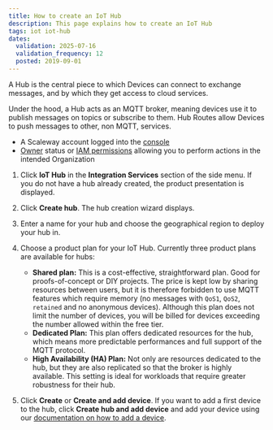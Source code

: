 ```yaml
---
title: How to create an IoT Hub
description: This page explains how to create an IoT Hub
tags: iot iot-hub
dates:
  validation: 2025-07-16
  validation_frequency: 12
  posted: 2019-09-01
---
```



A Hub is the central piece to which Devices can connect to exchange messages, and by which they get access to cloud services.

Under the hood, a Hub acts as an MQTT broker, meaning devices use it to publish messages on topics or subscribe to them. Hub Routes allow Devices to push messages to other, non MQTT, services.

<Requirements />

- A Scaleway account logged into the [console](https://console.scaleway.com)
- [Owner](/iam/concepts/#owner) status or [IAM permissions](/iam/concepts/#permission) allowing you to perform actions in the intended Organization

1. Click **IoT Hub** in the **Integration Services** section of the side menu. If you do not have a hub already created, the product presentation is displayed.
2. Click **Create hub**. The hub creation wizard displays.

3. Enter a name for your hub and choose the geographical region to deploy your hub in.
4. Choose a product plan for your IoT Hub. Currently three product plans are available for hubs:
    * **Shared plan:** This is a cost-effective, straightforward plan. Good for proofs-of-concept or DIY projects. The price is kept low by sharing resources between users, but it is therefore forbidden to use MQTT features which require memory (no messages with `QoS1`, `QoS2`, `retained` and no anonymous devices). Although this plan does not limit the number of devices, you will be billed for devices exceeding the number allowed within the free tier.
    * **Dedicated Plan:** This plan offers dedicated resources for the hub, which means more predictable performances and full support of the MQTT protocol.
    * **High Availability (HA) Plan:** Not only are resources dedicated to the hub, but they are also replicated so that the broker is highly available. This setting is ideal for workloads that require greater robustness for their hub.
5. Click **Create** or **Create and add device**.
    <Message type="note">
      If you want to add a first device to the hub, click **Create hub and add device** and add your device using our [documentation on how to add a device](/iot-hub/how-to/add-device/).
    </Message>


